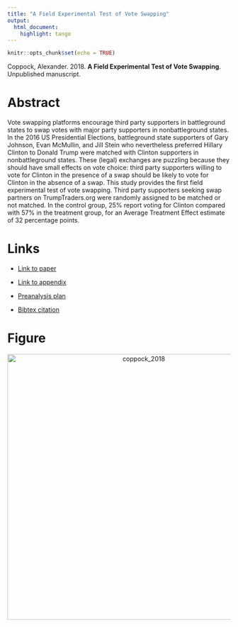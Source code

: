 ```yaml
---
title: "A Field Experimental Test of Vote Swapping"
output:
  html_document:
    highlight: tango
---
```


```r
knitr::opts_chunk$set(echo = TRUE)
```

Coppock, Alexander. 2018. <b>A Field Experimental Test of Vote Swapping</b>. Unpublished manuscript.

# Abstract
Vote swapping platforms encourage third party supporters in battleground states to swap votes with major party supporters in nonbattleground states. In the 2016 US Presidential Elections, battleground state supporters of Gary Johnson, Evan McMullin, and Jill Stein who nevertheless preferred Hillary Clinton to Donald Trump were matched with Clinton supporters in nonbattleground states. These (legal) exchanges are puzzling because they should have small effects on vote choice: third party supporters willing to vote for Clinton in the presence of a swap should be likely to vote for Clinton in the absence of a swap. This study provides the first field experimental test of vote swapping. Third party supporters seeking swap partners on TrumpTraders.org were randomly assigned to be matched or not matched. In the control group, 25% report voting for Clinton compared with 57% in the treatment group, for an Average Treatment Effect estimate of 32 percentage points.

# Links
 - <a href='coppock_2018.pdf' target='_blank'>Link to paper</a>
 - <a href='coppock_2018_appendix.pdf'target='_blank'>Link to appendix</a>
 - <a href='https://osf.io/74yvf'target='_blank'>Preanalysis plan</a>


 - <a href='coppock_2018.txt'target='_blank'>Bibtex citation</a>

# Figure
<center><img src="display_figures/coppock_2018_display.png" alt="coppock_2018" width="600"></center>